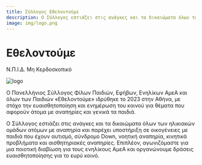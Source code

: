 ```yaml
---
title: Σύλλογος Εθελοντούμε
description: Ο Σύλλογος εστιάζει στις ανάγκες και τα δικαιώματα όλων των ηλικιακών ομάδων ατόμων με αναπηρία.
image: img/logo.png
---
```


# Εθελοντούμε
Ν.Π.Ι.Δ. Μη Κερδοσκοπικό

![logo](/img/logo.jpg)

Ο Πανελλήνιος Σύλλογος Φίλων Παιδιών, Εφήβων, Ενηλίκων ΑμεΑ και όλων των Παιδιών «Εθελοντούμε» ιδρύθηκε το 2023 στην Αθήνα, με στόχο την ευαισθητοποίηση και ενημέρωση του κοινού για θέματα που αφορούν άτομα με αναπηρίες και γενικά τα παιδιά.

Ο Σύλλογος εστιάζει στις ανάγκες και τα δικαιώματα όλων των ηλικιακών ομάδων ατόμων με αναπηρία και παρέχει υποστήριξη σε οικογένειες με παιδιά που έχουν αυτισμό, σύνδρομο Down, νοητική αναπηρία, κινητικά προβλήματα και αισθητηριακές αναπηρίες. Επιπλέον, αγωνιζόμαστε για μια ποιοτική διαβίωση για τους ενηλίκους ΑμεΑ και οργανώνουμε δράσεις ευαισθητοποίησης για το ευρύ κοινό.
